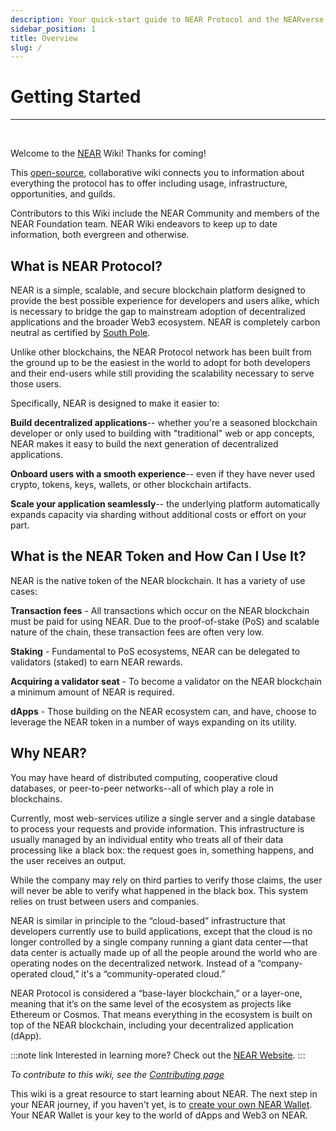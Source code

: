 ```yaml
---
description: Your quick-start guide to NEAR Protocol and the NEARverse
sidebar_position: 1
title: Overview
slug: /
---
```




# Getting Started
---
<SearchBox />
<br/>

Welcome to the [NEAR](http://near.org) Wiki! Thanks for coming!


This [open-source](https://github.com/near/wiki), collaborative wiki connects you to information about everything the protocol has to offer including usage, infrastructure, opportunities, and guilds.

Contributors to this Wiki include the NEAR Community and members of the NEAR Foundation team. NEAR Wiki endeavors to keep up to date information, both evergreen and otherwise.


## What is NEAR Protocol?

NEAR is a simple, scalable, and secure blockchain platform designed to provide the best possible experience for developers and users alike, which is necessary to bridge the gap to mainstream adoption of decentralized applications and the broader Web3 ecosystem. NEAR is completely carbon neutral as certified by [South Pole](https://near.org/blog/near-climate-neutral-product/).

Unlike other blockchains, the NEAR Protocol network has been built from the ground up to be the easiest in the world to adopt for both developers and their end-users while still providing the scalability necessary to serve those users.

Specifically, NEAR is designed to make it easier to: 

**Build decentralized applications**-- whether you're a seasoned blockchain developer or only used to building with "traditional" web or app concepts, NEAR makes it easy to build the next generation of decentralized applications.

**Onboard users with a smooth experience**-- even if they have never used crypto, tokens, keys, wallets, or other blockchain artifacts. 

**Scale your application seamlessly**-- the underlying platform automatically expands capacity via sharding without additional costs or effort on your part.

## What is the NEAR Token and How Can I Use It?

NEAR is the native token of the NEAR blockchain. It has a variety of use cases:

**Transaction fees** - All transactions which occur on the NEAR blockchain must be paid for using NEAR. Due to the proof-of-stake (PoS) and scalable nature of the chain, these transaction fees are often very low.

**Staking** - Fundamental to PoS ecosystems, NEAR can be delegated to validators (staked) to earn NEAR rewards.

**Acquiring a validator seat** - To become a validator on the NEAR blockchain a minimum amount of NEAR is required.

**dApps** - Those building on the NEAR ecosystem can, and have, choose to leverage the NEAR token in a number of ways expanding on its utility.

## Why NEAR?

You may have heard of distributed computing, cooperative cloud databases, or peer-to-peer networks--all of which play a role in blockchains.

Currently, most web-services utilize a single server and a single database to process your requests and provide information. This infrastructure is usually managed by an individual entity who treats all of their data processing like a black box: the request goes in, something happens, and the user receives an output.

While the company may rely on third parties to verify those claims, the user will never be able to verify what happened in the black box. This system relies on trust between users and companies.

NEAR is similar in principle to the “cloud-based” infrastructure that developers currently use to build applications, except that the cloud is no longer controlled by a single company running a giant data center — that data center is actually made up of all the people around the world who are operating nodes on the decentralized network. Instead of a “company-operated cloud,” it's a “community-operated cloud.”

NEAR Protocol is considered a “base-layer blockchain,” or a layer-one, meaning that it’s on the same level of the ecosystem as projects like Ethereum or Cosmos. That means everything in the ecosystem is built on top of the NEAR blockchain, including your decentralized application (dApp).

:::note link
Interested in learning more? Check out the [NEAR Website](https://near.org).
:::


_To contribute to this wiki, see the_ [_Contributing page_](../contribute/contributor-guide.md)

This wiki is a great resource to start learning about NEAR.
The next step in your NEAR journey, if you haven't yet, is to [create your own NEAR Wallet](./creating-a-near-wallet.md).
Your NEAR Wallet is your key to the world of dApps and Web3 on NEAR.

